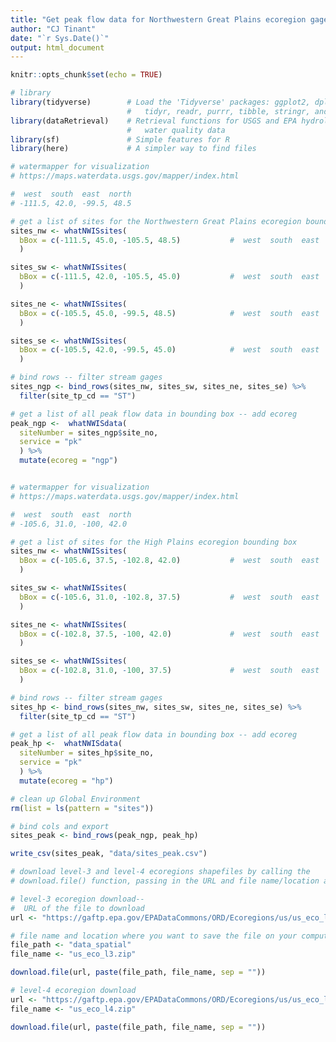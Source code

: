 ```yaml
---
title: "Get peak flow data for Northwestern Great Plains ecoregion gages"
author: "CJ Tinant"
date: "`r Sys.Date()`"
output: html_document
---
```


<!--

Purpose: get data to identify peak-flow sites in the Northern Great Plains and High Plains level-3 ecoregions with greater than 20-years of record

Helpful websites:
[USEPA level-3 and level-4 ecoregions](https://www.epa.gov/eco-research/level-iii-and-iv-ecoregions-continental-united-states)
[GIT issues](https://dangitgit.com/)
[GIT ignore](https://carpentries-incubator.github.io/git-Rstudio-course/02-ignore/index.html)

--> 

```r
knitr::opts_chunk$set(echo = TRUE)

# library
library(tidyverse)        # Load the 'Tidyverse' packages: ggplot2, dplyr, 
                          #   tidyr, readr, purrr, tibble, stringr, and forcats
library(dataRetrieval)    # Retrieval functions for USGS and EPA hydrology and
                          #   water quality data
library(sf)               # Simple features for R
library(here)             # A simpler way to find files

```

```r

# watermapper for visualization
# https://maps.waterdata.usgs.gov/mapper/index.html

#  west  south  east  north
# -111.5, 42.0, -99.5, 48.5

# get a list of sites for the Northwestern Great Plains ecoregion bounding box
sites_nw <- whatNWISsites(                       
  bBox = c(-111.5, 45.0, -105.5, 48.5)           #  west  south  east  north
  )

sites_sw <- whatNWISsites(                       
  bBox = c(-111.5, 42.0, -105.5, 45.0)           #  west  south  east  north
  )

sites_ne <- whatNWISsites(                       
  bBox = c(-105.5, 45.0, -99.5, 48.5)            #  west  south  east  north
  )

sites_se <- whatNWISsites(                       
  bBox = c(-105.5, 42.0, -99.5, 45.0)            #  west  south  east  north
  )

# bind rows -- filter stream gages
sites_ngp <- bind_rows(sites_nw, sites_sw, sites_ne, sites_se) %>%
  filter(site_tp_cd == "ST")

# get a list of all peak flow data in bounding box -- add ecoreg
peak_ngp <-  whatNWISdata(
  siteNumber = sites_ngp$site_no,
  service = "pk"
  ) %>%
  mutate(ecoreg = "ngp")



```

```r

# watermapper for visualization
# https://maps.waterdata.usgs.gov/mapper/index.html

#  west  south  east  north
# -105.6, 31.0, -100, 42.0

# get a list of sites for the High Plains ecoregion bounding box
sites_nw <- whatNWISsites(                       
  bBox = c(-105.6, 37.5, -102.8, 42.0)           #  west  south  east  north
  )

sites_sw <- whatNWISsites(                       
  bBox = c(-105.6, 31.0, -102.8, 37.5)           #  west  south  east  north
  )

sites_ne <- whatNWISsites(                       
  bBox = c(-102.8, 37.5, -100, 42.0)             #  west  south  east  north
  )

sites_se <- whatNWISsites(                       
  bBox = c(-102.8, 31.0, -100, 37.5)             #  west  south  east  north
  )

# bind rows -- filter stream gages
sites_hp <- bind_rows(sites_nw, sites_sw, sites_ne, sites_se) %>%
  filter(site_tp_cd == "ST")

# get a list of all peak flow data in bounding box -- add ecoreg
peak_hp <-  whatNWISdata(
  siteNumber = sites_hp$site_no,
  service = "pk"
  ) %>%
  mutate(ecoreg = "hp")

# clean up Global Environment
rm(list = ls(pattern = "sites"))

```

```r

# bind cols and export
sites_peak <- bind_rows(peak_ngp, peak_hp)

write_csv(sites_peak, "data/sites_peak.csv")

```

```r

# download level-3 and level-4 ecoregions shapefiles by calling the
# download.file() function, passing in the URL and file name/location as arguments

# level-3 ecoregion download--
#  URL of the file to download 
url <- "https://gaftp.epa.gov/EPADataCommons/ORD/Ecoregions/us/us_eco_l3.zip"

# file name and location where you want to save the file on your computer
file_path <- "data_spatial"
file_name <- "us_eco_l3.zip"

download.file(url, paste(file_path, file_name, sep = ""))

# level-4 ecoregion download
url <- "https://gaftp.epa.gov/EPADataCommons/ORD/Ecoregions/us/us_eco_l4.zip"
file_name <- "us_eco_l4.zip"

download.file(url, paste(file_path, file_name, sep = ""))

```

